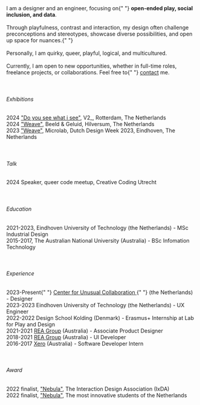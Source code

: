 
<ImageText src="../kuangyi.jpg">
  <div>
    I am a designer and an engineer, focusing on{" "}
    <b>open-ended play, social inclusion, and data</b>. <br /> <br />
    Through playfulness, contrast and interaction, my design often challenge preconceptions
    and stereotypes, showcase diverse possibilities, and open up space for nuances.{" "}
    <br /> <br />
    Personally, I am quirky, queer, playful, logical, and multicultured.
    <br /> <br />
    Currently, I am open to new opportunities, whether in full-time roles,
    freelance projects, or collaborations. Feel free to{" "}
    <a href="/contact">contact</a> me.
  </div>
</ImageText>
<br />
<br />

###### Exhibitions

<div>
  2024 <a href="/doyousee">"Do you see what i see"</a>, V2_, Rotterdam, The
  Netherlands
</div>
<div>
  2024 <a href="/weave">"Weave"</a>, Beeld & Geluid, Hilversum, The Netherlands
</div>
<div>
  2023 <a href="/weave">"Weave"</a>, Microlab, Dutch Design Week 2023,
  Eindhoven, The Netherlands
</div>
<br />
<br />

###### Talk

<div>2024 Speaker, queer code meetup, Creative Coding Utrecht</div>
<br />
<br />

###### Education

<div>
  2021-2023, Eindhoven University of Technology (the Netherlands) - MSc
  Industrial Design
  <br />
  2015-2017, The Australian National University (Australia) - BSc Infomation
  Technology
</div>
<br />
<br />

###### Experience

<div>
  2023-Present{" "}
  <a href="https://www.unusualcollaborations.com/">
    Center for Unusual Collaboration
  </a>{" "}
  (the Netherlands) - Designer
  <br />
  2023-2023 Eindhoven University of Technology (the Netherlands) - UX Engineer
  <br />
  2022-2022 Design School Kolding (Denmark) - Erasmus+ Internship at Lab for
  Play and Design
  <br />
  2021-2021 <a href="https://www.rea-group.com/">REA Group</a> (Australia) -
  Associate Product Designer
  <br />
  2018-2021 <a href="https://www.rea-group.com/">REA Group</a> (Australia) - UI
  Developer
  <br />
  2016-2017 <a href="https://www.xero.com/">Xero</a> (Australia) - Software
  Developer Intern
</div>
<br />
<br />

###### Award

<div>
  2022 finalist, <a href="/nebula">"Nebula"</a>, The Interaction Design
  Association (IxDA)
  <br />
  2022 finalist, <a href="/nebula">"Nebula"</a>, The most innovative students of
  the Netherlands
</div>
<br />
<br />
